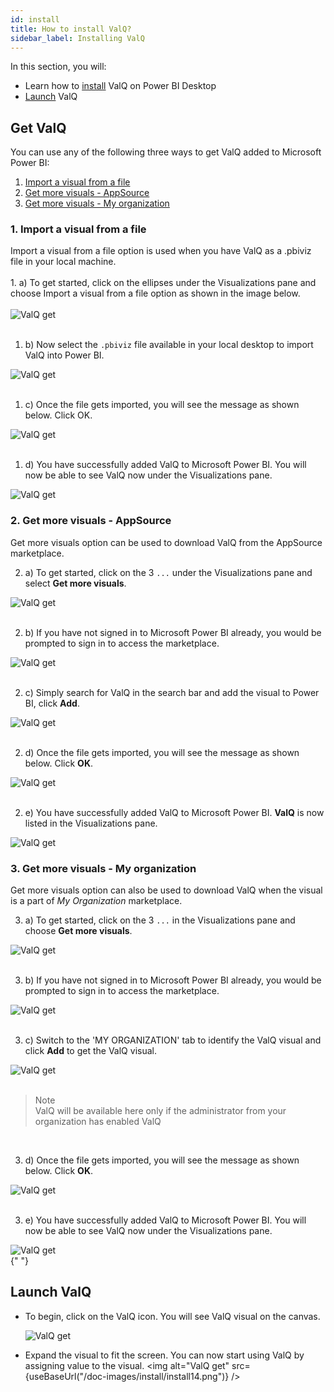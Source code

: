 ```yaml
---
id: install
title: How to install ValQ?
sidebar_label: Installing ValQ
---
```



In this section, you will:

- Learn how to [install](#get-valq) ValQ on Power BI Desktop
- [Launch](#launch-valq) ValQ

## Get ValQ

You can use any of the following three ways to get ValQ added to Microsoft Power BI:

1. [Import a visual from a file](#1-import-a-visual-from-a-file)
1. [Get more visuals - AppSource](#2-get-more-visuals---appsource)
1. [Get more visuals - My organization](#3-get-more-visuals---my-organization)

### 1. Import a visual from a file

<div style={{ textAlign: "justify" }}>
  Import a visual from a file option is used when you have ValQ as a .pbiviz
  file in your local machine. <br /> <br />
  1. a) To get started, click on the ellipses under the Visualizations pane and choose
  Import a visual from a file option as shown in the image below.
</div> <br />

<div style={{ textAlign: "center" }}>
  <Zoom>
    <img alt="ValQ get" src={useBaseUrl("/doc-images/install/install2.png")} />
  </Zoom>
</div> <br />

1. b) Now select the `.pbiviz` file available in your local desktop to import ValQ into Power BI.
   <br />

<div style={{ textAlign: "center" }}>
  <Zoom>
    <img alt="ValQ get" src={useBaseUrl("/doc-images/install/install5.png")} />
  </Zoom>
</div> <br />

1. c) Once the file gets imported, you will see the message as shown below. Click OK.
   <br />

<div style={{ textAlign: "center" }}>
  <Zoom>
    <img alt="ValQ get" src={useBaseUrl("/doc-images/install/install6.png")} />
  </Zoom>
</div> <br />

1. d) You have successfully added ValQ to Microsoft Power BI. You will now be able to see ValQ now under the Visualizations pane.
   <br />

<div style={{ textAlign: "center" }}>
  <Zoom>
    <img alt="ValQ get" src={useBaseUrl("/doc-images/install/install7.png")} />
  </Zoom>
</div>

### 2. Get more visuals - AppSource

Get more visuals option can be used to download ValQ from the AppSource marketplace.

2. a) To get started, click on the 3 `...` under the Visualizations pane and select **Get more visuals**.

<div style={{ textAlign: "center" }}>
  <Zoom>
    <img alt="ValQ get" src={useBaseUrl("/doc-images/install/install3.png")} />
  </Zoom>
</div> <br />

2. b) If you have not signed in to Microsoft Power BI already, you would be prompted to sign in to access the marketplace.
   <br />

<div style={{ textAlign: "center" }}>
  <Zoom>
    <img alt="ValQ get" src={useBaseUrl("/doc-images/install/install8.png")} />
  </Zoom>
</div> <br />

2. c) Simply search for ValQ in the search bar and add the visual to Power BI, click **Add**.
   <br />

<div style={{ textAlign: "center" }}>
  <Zoom>
    <img alt="ValQ get" src={useBaseUrl("/doc-images/install/install9.png")} />
  </Zoom>
</div> <br />

2. d) Once the file gets imported, you will see the message as shown below. Click **OK**.
   <br />

<div style={{ textAlign: "center" }}>
  <Zoom>
    <img alt="ValQ get" src={useBaseUrl("/doc-images/install/install6.png")} />
  </Zoom>
</div> <br />

2. e) You have successfully added ValQ to Microsoft Power BI. **ValQ** is now listed in the Visualizations pane.
   <br />

<div style={{ textAlign: "center" }}>
  <Zoom>
    <img alt="ValQ get" src={useBaseUrl("/doc-images/install/install4.png")} />
  </Zoom>
</div>

### 3. Get more visuals - My organization

Get more visuals option can also be used to download ValQ when the visual is a part of *My Organization* marketplace.

3. a) To get started, click on the 3 `...` in the Visualizations pane and choose **Get more visuals**.

<div style={{ textAlign: "center" }}>
  <Zoom>
    <img alt="ValQ get" src={useBaseUrl("/doc-images/install/install3.png")} />
  </Zoom>
</div> <br />

3. b) If you have not signed in to Microsoft Power BI already, you would be prompted to sign in to access the marketplace.
   <br />

<div style={{ textAlign: "center" }}>
  <Zoom>
    <img alt="ValQ get" src={useBaseUrl("/doc-images/install/install8.png")} />
  </Zoom>
</div> <br />

3. c) Switch to the 'MY ORGANIZATION' tab to identify the ValQ visual and click **Add** to get the ValQ visual.<br />

<div style={{ textAlign: "center" }}>
  <Zoom>
    <img alt="ValQ get" src={useBaseUrl("/doc-images/install/install12.png")} />
  </Zoom>
</div> <br />

> Note <br />
> ValQ will be available here only if the administrator from your organization has enabled ValQ

<br />

3. d) Once the file gets imported, you will see the message as shown below. Click **OK**.
   <br />

<div style={{ textAlign: "center" }}>
  <Zoom>
    <img alt="ValQ get" src={useBaseUrl("/doc-images/install/install6.png")} />
  </Zoom>
</div>
<br />

3. e) You have successfully added ValQ to Microsoft Power BI. You will now be able to see ValQ now under the Visualizations pane.
   <br />

<div style={{ textAlign: "center" }}>
  <Zoom>
    <img alt="ValQ get" src={useBaseUrl("/doc-images/install/install4.png")} />
  </Zoom>
</div>{" "}

## Launch ValQ

- To begin, click on the ValQ icon. You will see ValQ visual on the canvas.

  <Zoom>
    <img alt="ValQ get" src={useBaseUrl("/doc-images/install/install13.png")} />
  </Zoom>

- Expand the visual to fit the screen. You can now start using ValQ by assigning value to the visual.
  <Zoom>
    <img alt="ValQ get" src={useBaseUrl("/doc-images/install/install14.png")} />
  </Zoom>
